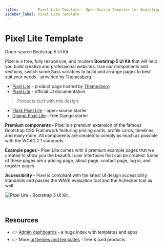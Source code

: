 ```yaml
---
title:         Pixel Lite Template - Open-Source Template for Bootstrap 
sidebar_label: Pixel Lite Template
---
```


# Pixel Lite Template

<SubHeading>Open-source Bootstrap 5 UI Kit</SubHeading>

Pixel is a free, fully responsive, and modern **Bootstrap 5 UI Kit** that will help you build creative and professional websites. Use our components and sections, switch some Sass variables to build and arrange pages to best suit your needs - provided by [Themesberg](../partners/themesberg.mdx).

- [Pixel Lite](https://themesberg.com/product/ui-kit/pixel-lite-free-bootstrap-4-ui-kit) - product page hosted by [Themesberg](../partners/themesberg.mdx)
- [Pixel Lite](https://themesberg.com/docs/pixel-bootstrap/getting-started/overview/) - official UI documentation

> Products built with this design:

- [Flask Pixel Lite](../../products/flask-apps/pixel-lite.mdx) - open-source starter
- [Django Pixel Lite](../../products/django-apps/pixel-lite.mdx) - free Django starter

**Premium components -** Pixel is a premium extension of the famous Bootstrap CSS Framework featuring pricing cards, profile cards, timelines, and many more. All components are created to comply as much as possible with the WCAG 2.1 standards.

**Example pages -** Pixel Lite comes with 6 premium example pages that we created to show you the beautiful user interfaces that can be created. Some of these pages are a pricing page, about page, contact page, log in, and register pages.

**Accessibility -** Pixel is compliant with the latest UI design accessibility standards and passes the WAVE evaluation tool and the Achecker tool as well.

![Pixel Lite - Bootstrap 5 UI Kit.](../../../static/assets/pixel-bootstrap-5-freelancer-page.png)

<br />

## Resources

- 👉 [Admin dashboards](https://www.admin-dashboards.com/) - a huge index with templates and apps
- 👉 More [ui themes and templates](https://www.ui-themes.com/) - free & paid products
